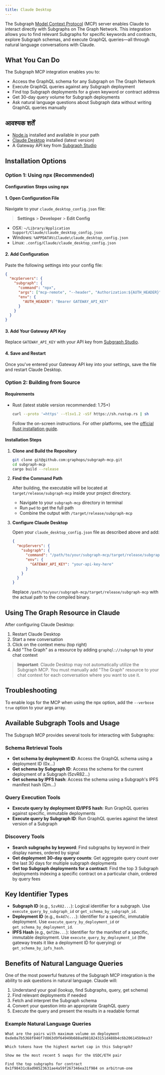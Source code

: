 ```yaml
---
title: Claude Desktop
---
```


The Subgraph [Model Context Protocol](https://modelcontextprotocol.io/introduction) (MCP) server enables Claude to interact directly with Subgraphs on The Graph Network. This integration allows you to find relevant Subgraphs for specific keywords and contracts, explore Subgraph schemas, and execute GraphQL queries—all through natural language conversations with Claude.

## What You Can Do

The Subgraph MCP integration enables you to:

- Access the GraphQL schema for any Subgraph on The Graph Network
- Execute GraphQL queries against any Subgraph deployment
- Find top Subgraph deployments for a given keyword or contract address
- Get 30-day query volume for Subgraph deployments
- Ask natural language questions about Subgraph data without writing GraphQL queries manually

## आवश्यक शर्तें

- [Node.js](https://nodejs.org/en) installed and available in your path
- [Claude Desktop](https://claude.ai/download) installed (latest version)
- A Gateway API key from [Subgraph Studio](https://thegraph.com/studio/)

## Installation Options

### Option 1: Using npx (Recommended)

#### Configuration Steps using npx

#### 1. Open Configuration File

Navigate to your `claude_desktop_config.json` file:

> **Settings** > **Developer** > **Edit Config**

- OSX: `~/Library/Application Support/Claude/claude_desktop_config.json`
- Windows: `%APPDATA%\Claude\claude_desktop_config.json`
- Linux: `.config/Claude/claude_desktop_config.json`

#### 2. Add Configuration

Paste the following settings into your config file:

```json
{
  "mcpServers": {
    "subgraph": {
      "command": "npx",
      "args": ["mcp-remote", "--header", "Authorization:${AUTH_HEADER}", "https://subgraphs.mcp.thegraph.com/sse"],
      "env": {
        "AUTH_HEADER": "Bearer GATEWAY_API_KEY"
      }
    }
  }
}
```

#### 3. Add Your Gateway API Key

Replace `GATEWAY_API_KEY` with your API key from [Subgraph Studio](https://thegraph.com/studio/).

#### 4. Save and Restart

Once you've entered your Gateway API key into your settings, save the file and restart Claude Desktop.

### Option 2: Building from Source

#### Requirements

- Rust (latest stable version recommended: 1.75+)
  ```bash
  curl --proto '=https' --tlsv1.2 -sSf https://sh.rustup.rs | sh
  ```
  Follow the on-screen instructions. For other platforms, see the [official Rust installation guide](https://www.rust-lang.org/tools/install).

#### Installation Steps

1. **Clone and Build the Repository**

   ```bash
   git clone git@github.com:graphops/subgraph-mcp.git
   cd subgraph-mcp
   cargo build --release
   ```

2. **Find the Command Path**

   After building, the executable will be located at `target/release/subgraph-mcp` inside your project directory.

   - Navigate to your `subgraph-mcp` directory in terminal
   - Run `pwd` to get the full path
   - Combine the output with `/target/release/subgraph-mcp`

3. **Configure Claude Desktop**

   Open your `claude_desktop_config.json` file as described above and add:

   ```json
   {
     "mcpServers": {
       "subgraph": {
         "command": "/path/to/your/subgraph-mcp/target/release/subgraph-mcp",
         "env": {
           "GATEWAY_API_KEY": "your-api-key-here"
         }
       }
     }
   }
   ```

   Replace `/path/to/your/subgraph-mcp/target/release/subgraph-mcp` with the actual path to the compiled binary.

## Using The Graph Resource in Claude

After configuring Claude Desktop:

1. Restart Claude Desktop
2. Start a new conversation
3. Click on the context menu (top right)
4. Add "The Graph" as a resource by adding `graphql://subgraph` to your chat context

> **Important**: Claude Desktop may not automatically utilize the Subgraph MCP. You must manually add "The Graph" resource to your chat context for each conversation where you want to use it.

## Troubleshooting

To enable logs for the MCP when using the npx option, add the `--verbose true` option to your args array.

## Available Subgraph Tools and Usage

The Subgraph MCP provides several tools for interacting with Subgraphs:

### Schema Retrieval Tools

- **Get schema by deployment ID**: Access the GraphQL schema using a deployment ID (0x...)
- **Get schema by Subgraph ID**: Access the schema for the current deployment of a Subgraph (5zvR82...)
- **Get schema by IPFS hash**: Access the schema using a Subgraph's IPFS manifest hash (Qm...)

### Query Execution Tools

- **Execute query by deployment ID/IPFS hash**: Run GraphQL queries against specific, immutable deployments
- **Execute query by Subgraph ID**: Run GraphQL queries against the latest version of a Subgraph

### Discovery Tools

- **Search subgraphs by keyword**: Find subgraphs by keyword in their display names, ordered by signal
- **Get deployment 30-day query counts**: Get aggregate query count over the last 30 days for multiple subgraph deployments
- **Get top Subgraph deployments for a contract**: Find the top 3 Subgraph deployments indexing a specific contract on a particular chain, ordered by query fees

## Key Identifier Types

- **Subgraph ID** (e.g., `5zvR82...`): Logical identifier for a subgraph. Use `execute_query_by_subgraph_id` or `get_schema_by_subgraph_id`.
- **Deployment ID** (e.g., `0x4d7c...`): Identifier for a specific, immutable deployment. Use `execute_query_by_deployment_id` or `get_schema_by_deployment_id`.
- **IPFS Hash** (e.g., `QmTZ8e...`): Identifier for the manifest of a specific, immutable deployment. Use `execute_query_by_deployment_id` (the gateway treats it like a deployment ID for querying) or `get_schema_by_ipfs_hash`.

## Benefits of Natural Language Queries

One of the most powerful features of the Subgraph MCP integration is the ability to ask questions in natural language. Claude will:

1. Understand your goal (lookup, find Subgraphs, query, get schema)
2. Find relevant deployments if needed
3. Fetch and interpret the Subgraph schema
4. Convert your question into an appropriate GraphQL query
5. Execute the query and present the results in a readable format

### Example Natural Language Queries

```
What are the pairs with maximum volume on deployment 0xde0a7b5368f846f7d863d9f64949b688ad9818243151d488b4c6b206145b9ea3?
```

```
Which tokens have the highest market cap in this Subgraph?
```

```
Show me the most recent 5 swaps for the USDC/ETH pair
```

```
Find the top subgraphs for contract 0x1f98431c8ad98523631ae4a59f267346ea31f984 on arbitrum-one
```
